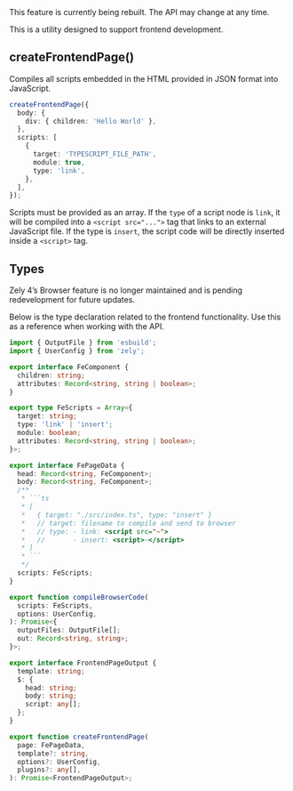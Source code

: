 <Box type="warning">
  This feature is currently being rebuilt. The API may change at any time.
</Box>

This is a utility designed to support frontend development.

## createFrontendPage()

Compiles all scripts embedded in the HTML provided in JSON format into JavaScript.

```ts
createFrontendPage({
  body: {
    div: { children: 'Hello World' },
  },
  scripts: [
    {
      target: 'TYPESCRIPT_FILE_PATH',
      module: true,
      type: 'link',
    },
  ],
});
```

Scripts must be provided as an array.
If the `type` of a script node is `link`, it will be compiled into a `<script src="...">` tag that links to an external JavaScript file.
If the type is `insert`, the script code will be directly inserted inside a `<script>` tag.

## Types

Zely 4’s Browser feature is no longer maintained and is pending redevelopment for future updates.

Below is the type declaration related to the frontend functionality.
Use this as a reference when working with the API.

````ts
import { OutputFile } from 'esbuild';
import { UserConfig } from 'zely';

export interface FeComponent {
  children: string;
  attributes: Record<string, string | boolean>;
}

export type FeScripts = Array<{
  target: string;
  type: 'link' | 'insert';
  module: boolean;
  attributes: Record<string, string | boolean>;
}>;

export interface FePageData {
  head: Record<string, FeComponent>;
  body: Record<string, FeComponent>;
  /**
   * ```ts
   * [
   *   { target: "./src/index.ts", type: "insert" }
   *   // target: filename to compile and send to browser
   *   // type: - link: <script src="~">
   *   //       - insert: <script>~</script>
   * ]
   * ```
   */
  scripts: FeScripts;
}

export function compileBrowserCode(
  scripts: FeScripts,
  options: UserConfig,
): Promise<{
  outputFiles: OutputFile[];
  out: Record<string, string>;
}>;

export interface FrontendPageOutput {
  template: string;
  $: {
    head: string;
    body: string;
    script: any[];
  };
}

export function createFrontendPage(
  page: FePageData,
  template?: string,
  options?: UserConfig,
  plugins?: any[],
): Promise<FrontendPageOutput>;
````
